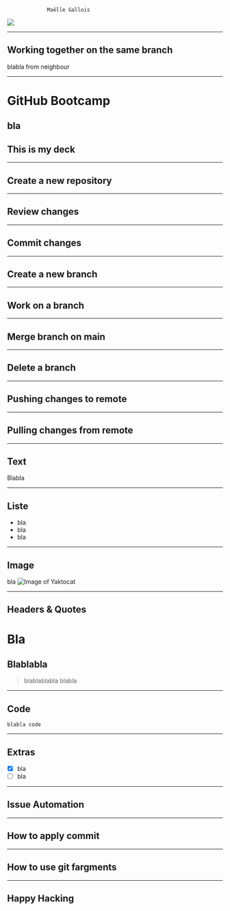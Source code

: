 <!-- deck.mdx -->


		     	 Maëlle Gallois

![](https://raw.githubusercontent.com/flexbox/github-bootcamp/main/slides/github-bootcamp.png)

---
## Working together on the same branch
blabla from neighbour

---

# GitHub Bootcamp
bla
---

## This is my deck

---

## Create a new repository

---

## Review changes

--- 

## Commit changes

---

## Create a new branch

---

## Work on a branch

---

## Merge branch on main

---

## Delete a branch

---

## Pushing changes to remote

---

## Pulling changes from remote

---

## Text
Blabla

---

## Liste
- bla
- bla
- bla

---

## Image
bla
![Image of Yaktocat](https://octodex.github.com/images/yaktocat.png)

---

## Headers & Quotes
# Bla
## Blablabla

> blablablabla
> blabla

---

## Code

``` blabla code ```

---

## Extras

- [x] bla
- [ ] bla

---

## Issue Automation

---

## How to apply commit

---

## How to use git fargments

---

## Happy Hacking


